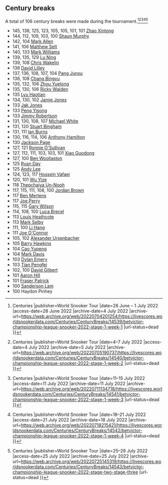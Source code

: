 ==Century breaks==
A total of 106 century breaks were made during the tournament.<ref>{{cite web |url=https://livescores.worldsnookerdata.com/Centuries/CenturyBreaks/14539/betvictor-championship-league-snooker-2022-stage-1-week-1 |title=Championship League Snooker 2022 (Stage One WK1) {{!}} Centuries |publisher=World Snooker Tour |date=28 June – 1 July 2022 |access-date=28 June 2022 |archive-date=4 July 2022 |archive-url=https://web.archive.org/web/20220704201254/https://livescores.worldsnookerdata.com/Centuries/CenturyBreaks/14539/betvictor-championship-league-snooker-2022-stage-1-week-1 |url-status=dead }}</ref><ref>{{cite web |url=https://livescores.worldsnookerdata.com/Centuries/CenturyBreaks/14540/betvictor-championship-league-snooker-2022-stage-1-week-2 |title=Championship League Snooker 2022 (Stage One WK2) {{!}} Centuries |publisher=World Snooker Tour |date=4–7 July 2022 |access-date=4 July 2022 |archive-date=5 July 2022 |archive-url=https://web.archive.org/web/20220705190737/https://livescores.worldsnookerdata.com/Centuries/CenturyBreaks/14540/betvictor-championship-league-snooker-2022-stage-1-week-2 |url-status=dead }}</ref><ref>{{cite web |url=https://livescores.worldsnookerdata.com/Centuries/CenturyBreaks/14541/betvictor-championship-league-snooker-2022-stage-1-week-3 |title=Championship League Snooker 2022 (Stage One WK3) {{!}} Centuries |publisher=World Snooker Tour |date=11–15 July 2022 |access-date=11 July 2022 |archive-date=11 July 2022 |archive-url=https://web.archive.org/web/20220711134718/https://livescores.worldsnookerdata.com/Centuries/CenturyBreaks/14541/betvictor-championship-league-snooker-2022-stage-1-week-3 |url-status=dead }}</ref><ref>{{cite web |url=https://livescores.worldsnookerdata.com/Centuries/CenturyBreaks/14542/betvictor-championship-league-snooker-2022-stage-1-week-4 |title=Championship League Snooker 2022 (Stage One WK4) {{!}} Centuries |publisher=World Snooker Tour |date=18–21 July 2022 |access-date=21 July 2022 |archive-date=18 July 2022 |archive-url=https://web.archive.org/web/20220718215421/https://livescores.worldsnookerdata.com/Centuries/CenturyBreaks/14542/betvictor-championship-league-snooker-2022-stage-1-week-4 |url-status=dead }}</ref><ref>{{cite web |url=https://livescores.worldsnookerdata.com/Centuries/CenturyBreaks/14543/betvictor-championship-league-snooker-2022-stage-two-stage-three |title=Championship League Snooker 2022 (Stage Two & Stage Three) {{!}} Centuries |publisher=World Snooker Tour |date=25–29 July 2022 |access-date=25 July 2022 |archive-date=25 July 2022 |archive-url=https://web.archive.org/web/20220725145319/https://livescores.worldsnookerdata.com/Centuries/CenturyBreaks/14543/betvictor-championship-league-snooker-2022-stage-two-stage-three |url-status=dead }}</ref>

{{colbegin}}
* 145, 138, 125, 123, 105, 105, 101, 101 {{ndash}} [[Zhao Xintong]]
* 144, 112, 109, 103, 100 {{ndash}} [[Shaun Murphy]]
* 142, 104 {{ndash}} [[Mark Allen (snooker player)|Mark Allen]]
* 141, 106 {{ndash}} [[Matthew Selt]]
* 140, 133 {{ndash}} [[Mark Williams (snooker player)|Mark Williams]]
* 139, 135, 129 {{ndash}} [[Lu Ning]]
* 139, 108 {{ndash}} [[Chris Wakelin]]
* 138 {{ndash}} [[David Lilley (snooker player)|David Lilley]]
* 137, 136, 108, 107, 104 {{ndash}} [[Pang Junxu]]
* 136, 108 {{ndash}} [[Chang Bingyu]]
* 135, 132, 106 {{ndash}} [[Zhou Yuelong]]
* 135, 130, 106 {{ndash}} [[Ricky Walden]]
* 135 {{ndash}} [[Lyu Haotian]]
* 134, 130, 102 {{ndash}} [[Jamie Jones (snooker player)|Jamie Jones]]
* 133 {{ndash}} [[Jak Jones]]
* 133 {{ndash}} [[Peng Yisong]]
* 133 {{ndash}} [[Jimmy Robertson (snooker player)|Jimmy Robertson]]
* 131, 130, 108, 107 {{ndash}} [[Michael White (snooker player)|Michael White]]
* 131, 120 {{ndash}} [[Stuart Bingham]]
* 131, 111 {{ndash}} [[Ian Burns (snooker player)|Ian Burns]]
* 130, 116, 114, 106 {{ndash}} [[Anthony Hamilton (snooker player)|Anthony Hamilton]]
* 130 {{ndash}} [[Jackson Page]]
* 127, 121 {{ndash}} [[Ronnie O'Sullivan]]
* 127, 112, 111, 103, 103, 101 {{ndash}} [[Xiao Guodong]]
* 127, 100 {{ndash}} [[Ben Woollaston]]
* 125 {{ndash}} [[Ryan Day (snooker player)|Ryan Day]]
* 125 {{ndash}} [[Andy Lee (snooker player)|Andy Lee]]
* 124, 123, 117 {{ndash}} [[Hossein Vafaei]]
* 120, 101 {{ndash}} [[Wu Yize]]
* 118 {{ndash}} [[Thepchaiya Un-Nooh]]
* 117, 115, 111, 108, 100 {{ndash}} [[Jordan Brown (snooker player)|Jordan Brown]]
* 117 {{ndash}} [[Ben Mertens]]
* 117 {{ndash}} [[Joe Perry (snooker player)|Joe Perry]]
* 115, 115 {{ndash}} [[Gary Wilson (snooker player)|Gary Wilson]]
* 114, 108, 100 {{ndash}} [[Luca Brecel]]
* 113 {{ndash}} [[Louis Heathcote]]
* 113 {{ndash}} [[Mark Selby]]
* 111, 100 {{ndash}} [[Li Hang (snooker player)|Li Hang]]
* 111 {{ndash}} [[Joe O'Connor (snooker player)|Joe O'Connor]]
* 105, 102 {{ndash}} [[Alexander Ursenbacher]]
* 105 {{ndash}} [[Barry Hawkins]]
* 104 {{ndash}} [[Cao Yupeng]]
* 104 {{ndash}} [[Mark Davis (snooker player)|Mark Davis]]
* 103 {{ndash}} [[Dylan Emery]]
* 103 {{ndash}} [[Tian Pengfei]]
* 102, 100 {{ndash}} [[David Gilbert (snooker player)|David Gilbert]]
* 101 {{ndash}} [[Aaron Hill (snooker player)|Aaron Hill]]
* 101 {{ndash}} [[Fraser Patrick]]
* 100 {{ndash}} [[Sanderson Lam]]
* 100 {{ndash}} Haydon Pinhey
{{colend}}
